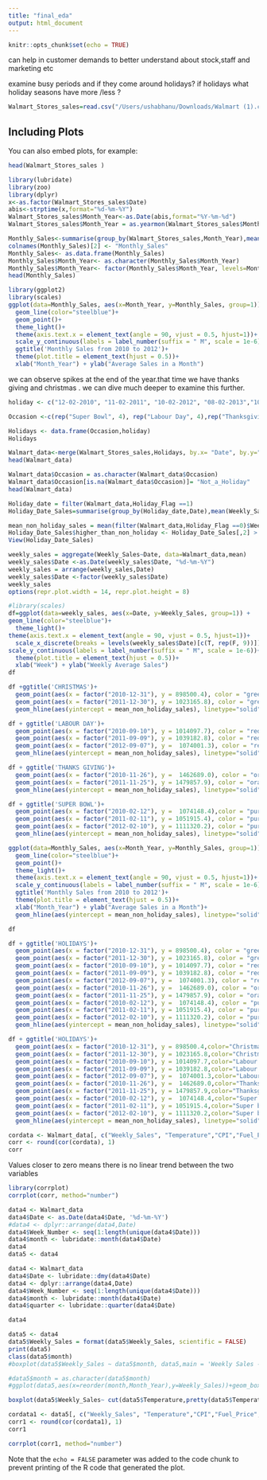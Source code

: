 ```yaml
---
title: "final_eda"
output: html_document
---
```


```r
knitr::opts_chunk$set(echo = TRUE)
```

can help in customer demands to better understand about stock,staff and marketing etc

examine busy periods
and if they come around holidays?
if holidays what holiday seasons have more /less ?


```r
Walmart_Stores_sales=read.csv("/Users/ushabhanu/Downloads/Walmart (1).csv")
```

## Including Plots

You can also embed plots, for example:

```r
head(Walmart_Stores_sales )
```
```r
library(lubridate)
library(zoo)
library(dplyr)
x<-as.factor(Walmart_Stores_sales$Date)
abis<-strptime(x,format="%d-%m-%Y")
Walmart_Stores_sales$Month_Year<-as.Date(abis,format="%Y-%m-%d")
Walmart_Stores_sales$Month_Year = as.yearmon(Walmart_Stores_sales$Month_Year)

Monthly_Sales<-summarise(group_by(Walmart_Stores_sales,Month_Year),mean(Weekly_Sales))
colnames(Monthly_Sales)[2] <- "Monthly_Sales"
Monthly_Sales<- as.data.frame(Monthly_Sales)
Monthly_Sales$Month_Year<- as.character(Monthly_Sales$Month_Year)
Monthly_Sales$Month_Year<- factor(Monthly_Sales$Month_Year, levels=Monthly_Sales$Month_Year)
head(Monthly_Sales)
```


```r
library(ggplot2)
library(scales)
ggplot(data=Monthly_Sales, aes(x=Month_Year, y=Monthly_Sales, group=1)) +
  geom_line(color="steelblue")+
  geom_point()+
  theme_light()+
  theme(axis.text.x = element_text(angle = 90, vjust = 0.5, hjust=1))+
  scale_y_continuous(labels = label_number(suffix = " M", scale = 1e-6))+
  ggtitle('Monthly Sales from 2010 to 2012')+
  theme(plot.title = element_text(hjust = 0.5))+
  xlab("Month_Year") + ylab("Average Sales in a Month")
```


we can observe spikes at the end of the year.that time we have thanks giving and christmas . we can dive much deeper to examine this further.



```r
holiday <- c("12-02-2010", "11-02-2011", "10-02-2012", "08-02-2013","10-09-2010", "09-09-2011", "07-09-2012", "06-09-2013","26-11-2010", "25-11-2011", "23-11-2012", "29- 11-2013","31-12-2010", "30-12-2011", "28-12-2012", "27-12-2013")
```

```r
Occasion <-c(rep("Super Bowl", 4), rep("Labour Day", 4),rep("Thanksgiving", 4), rep("Christmas", 4))
```

```r
Holidays <- data.frame(Occasion,holiday)
Holidays
```


```r
Walmart_data<-merge(Walmart_Stores_sales,Holidays, by.x= "Date", by.y="holiday", all.x = TRUE)
head(Walmart_data)
```



```r
Walmart_data$Occasion = as.character(Walmart_data$Occasion) 
Walmart_data$Occasion[is.na(Walmart_data$Occasion)]= "Not_a_Holiday" 
head(Walmart_data)
```


```r
Holiday_date = filter(Walmart_data,Holiday_Flag ==1)
Holiday_Date_Sales=summarise(group_by(Holiday_date,Date),mean(Weekly_Sales))

mean_non_holiday_sales = mean(filter(Walmart_data,Holiday_Flag ==0)$Weekly_Sales) 
Holiday_Date_Sales$higher_than_non_holiday <- Holiday_Date_Sales[,2] > mean_non_holiday_sales
View(Holiday_Date_Sales)
```




```r
weekly_sales = aggregate(Weekly_Sales~Date, data=Walmart_data,mean)
weekly_sales$Date <-as.Date(weekly_sales$Date, "%d-%m-%Y")
weekly_sales = arrange(weekly_sales,Date)
weekly_sales$Date <-factor(weekly_sales$Date)
weekly_sales
options(repr.plot.width = 14, repr.plot.height = 8)


```
```r
#library(scales)
df=ggplot(data=weekly_sales, aes(x=Date, y=Weekly_Sales, group=1)) +
geom_line(color="steelblue")+
  theme_light()+
theme(axis.text.x = element_text(angle = 90, vjust = 0.5, hjust=1))+
  scale_x_discrete(breaks = levels(weekly_sales$Date)[c(T, rep(F, 9))])+
scale_y_continuous(labels = label_number(suffix = " M", scale = 1e-6))+
  theme(plot.title = element_text(hjust = 0.5))+
  xlab("Week") + ylab("Weekly Average Sales")
df

```


```r
df +ggtitle('CHRISTMAS')+
  geom_point(aes(x = factor("2010-12-31"), y = 898500.4), color = "green", size = 3) +
  geom_point(aes(x = factor("2011-12-30"), y = 1023165.8), color = "green", size = 3)+
  geom_hline(aes(yintercept = mean_non_holiday_sales), linetype="solid")
```

```r
df + ggtitle('LABOUR DAY')+
  geom_point(aes(x = factor("2010-09-10"), y = 1014097.7), color = "red", size = 3) +
  geom_point(aes(x = factor("2011-09-09"), y = 1039182.8), color = "red", size = 3) +
  geom_point(aes(x = factor("2012-09-07"), y = 	1074001.3), color = "red", size = 3) +
  geom_hline(aes(yintercept = mean_non_holiday_sales), linetype="solid")

```


```r
df + ggtitle('THANKS GIVING')+
  geom_point(aes(x = factor("2010-11-26"), y = 	1462689.0), color = "orange", size = 3) +
  geom_point(aes(x = factor("2011-11-25"), y = 1479857.9), color = "orange", size = 3) +
  geom_hline(aes(yintercept = mean_non_holiday_sales), linetype="solid")
```


```r
df + ggtitle('SUPER BOWL')+
  geom_point(aes(x = factor("2010-02-12"), y = 	1074148.4),color = "purple", size = 3) +
  geom_point(aes(x = factor("2011-02-11"), y = 1051915.4), color = "purple", size = 3) +
  geom_point(aes(x = factor("2012-02-10"), y = 1111320.2), color = "purple", size = 3) +
  geom_hline(aes(yintercept = mean_non_holiday_sales), linetype="solid")
```
```r
ggplot(data=Monthly_Sales, aes(x=Month_Year, y=Monthly_Sales, group=1)) +
  geom_line(color="steelblue")+
  geom_point()+
  theme_light()+
  theme(axis.text.x = element_text(angle = 90, vjust = 0.5, hjust=1))+
  scale_y_continuous(labels = label_number(suffix = " M", scale = 1e-6))+
  ggtitle('Monthly Sales from 2010 to 2012')+
  theme(plot.title = element_text(hjust = 0.5))+
  xlab("Month_Year") + ylab("Average Sales in a Month")+
  geom_hline(aes(yintercept = mean_non_holiday_sales), linetype="solid")
```


```r
df
```






```r
df + ggtitle('HOLIDAYS')+
  geom_point(aes(x = factor("2010-12-31"), y = 898500.4), color = "green", size = 3) +
  geom_point(aes(x = factor("2011-12-30"), y = 1023165.8), color = "green", size = 3)+
  geom_point(aes(x = factor("2010-09-10"), y = 1014097.7), color = "red", size = 3) +
  geom_point(aes(x = factor("2011-09-09"), y = 1039182.8), color = "red", size = 3) +
  geom_point(aes(x = factor("2012-09-07"), y = 	1074001.3), color = "red", size = 3) +
  geom_point(aes(x = factor("2010-11-26"), y = 	1462689.0), color = "orange", size = 3) +
  geom_point(aes(x = factor("2011-11-25"), y = 1479857.9), color = "orange", size = 3) +
  geom_point(aes(x = factor("2010-02-12"), y = 	1074148.4), color = "purple", size = 3) +
  geom_point(aes(x = factor("2011-02-11"), y = 1051915.4), color = "purple", size = 3) +
  geom_point(aes(x = factor("2012-02-10"), y = 1111320.2), color = "purple", size = 3) +
  geom_hline(aes(yintercept = mean_non_holiday_sales), linetype="solid")
```

```r
df + ggtitle('HOLIDAYS')+
  geom_point(aes(x = factor("2010-12-31"), y = 898500.4,color="Christmas"), size = 3) +
  geom_point(aes(x = factor("2011-12-30"), y = 1023165.8,color="Christmas"), size = 3)+
  geom_point(aes(x = factor("2010-09-10"), y = 1014097.7,color="Labour Day"), size = 3) +
  geom_point(aes(x = factor("2011-09-09"), y = 1039182.8,color="Labour Day"), size = 3) +
  geom_point(aes(x = factor("2012-09-07"), y = 	1074001.3,color="Labour Day"), size = 3) +
  geom_point(aes(x = factor("2010-11-26"), y = 	1462689.0,color="Thanksgiving"), size = 3) +
  geom_point(aes(x = factor("2011-11-25"), y = 1479857.9,color="Thanksgiving"), size = 3) +
  geom_point(aes(x = factor("2010-02-12"), y = 	1074148.4,color="Super bowl"), size = 3) +
  geom_point(aes(x = factor("2011-02-11"), y = 1051915.4,color="Super bowl"), size = 3) +
  geom_point(aes(x = factor("2012-02-10"), y = 1111320.2,color="Super bowl"), size = 3) +
  geom_hline(aes(yintercept = mean_non_holiday_sales), linetype="solid")
```



```r
cordata <- Walmart_data[, c("Weekly_Sales", "Temperature","CPI","Fuel_Price","Unemployment")]
corr <- round(cor(cordata), 1)
corr
```

Values closer to zero means there is no linear trend between the two variables
```r
library(corrplot)
corrplot(corr, method="number")
```



```r
data4 <- Walmart_data
data4$Date <- as.Date(data4$Date, '%d-%m-%Y')
#data4 <- dplyr::arrange(data4,Date)
data4$Week_Number <- seq(1:length(unique(data4$Date)))
data4$month <- lubridate::month(data4$Date)
data4
data5 <- data4
```

```r
data4 <- Walmart_data
data4$Date <- lubridate::dmy(data4$Date)
data4 <- dplyr::arrange(data4,Date)
data4$Week_Number <- seq(1:length(unique(data4$Date)))
data4$month <- lubridate::month(data4$Date)
data4$quarter <- lubridate::quarter(data4$Date)

data4
```
```r
data5 <- data4
data5$Weekly_Sales = format(data5$Weekly_Sales, scientific = FALSE)
print(data5)
class(data5$month)
#boxplot(data5$Weekly_Sales ~ data5$month, data5,main = 'Weekly Sales - month', xlab ="Month", ylab="Weekly Sales", col="Steel Blue")
```
```r
#data5$month = as.character(data5$month)
#ggplot(data5,aes(x=reorder(month,Month_Year),y=Weekly_Sales))+geom_boxplot()+scale_y_continuous(labels = comma)+xlab('Month')+ylab('Weekly Sales')
```

```r
boxplot(data5$Weekly_Sales~ cut(data5$Temperature,pretty(data5$Temperature)),col="Steel Blue")
```



```r
cordata1 <- data5[, c("Weekly_Sales", "Temperature","CPI","Fuel_Price","Unemployment","Week_Number","month","quarter")]
corr1 <- round(cor(cordata1), 1)
corr1
```


```r
corrplot(corr1, method="number")
```


Note that the `echo = FALSE` parameter was added to the code chunk to prevent printing of the R code that generated the plot.
